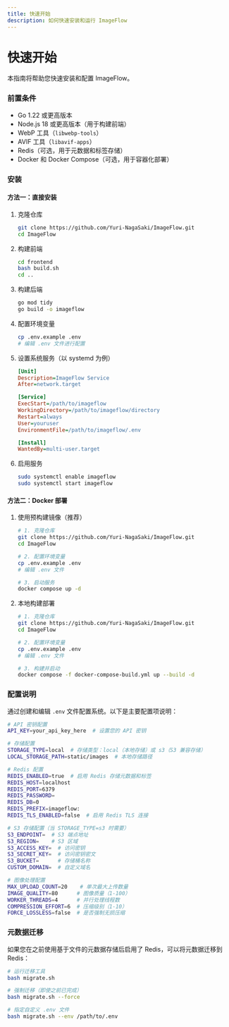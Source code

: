 ```yaml
---
title: 快速开始
description: 如何快速安装和运行 ImageFlow
---
```


# 快速开始

本指南将帮助您快速安装和配置 ImageFlow。

### 前置条件

- Go 1.22 或更高版本
- Node.js 18 或更高版本（用于构建前端）
- WebP 工具（`libwebp-tools`）
- AVIF 工具（`libavif-apps`）
- Redis（可选，用于元数据和标签存储）
- Docker 和 Docker Compose（可选，用于容器化部署）

### 安装

#### 方法一：直接安装

1.  克隆仓库

    ```bash
    git clone https://github.com/Yuri-NagaSaki/ImageFlow.git
    cd ImageFlow
    ```

2.  构建前端

    ```bash
    cd frontend
    bash build.sh
    cd ..
    ```

3.  构建后端

    ```bash
    go mod tidy
    go build -o imageflow
    ```

4.  配置环境变量

    ```bash
    cp .env.example .env
    # 编辑 .env 文件进行配置
    ```

5.  设置系统服务（以 systemd 为例）

    ```ini filename="/etc/systemd/system/imageflow.service"
    [Unit]
    Description=ImageFlow Service
    After=network.target

    [Service]
    ExecStart=/path/to/imageflow
    WorkingDirectory=/path/to/imageflow/directory
    Restart=always
    User=youruser
    EnvironmentFile=/path/to/imageflow/.env

    [Install]
    WantedBy=multi-user.target
    ```

6.  启用服务

    ```bash
    sudo systemctl enable imageflow
    sudo systemctl start imageflow
    ```

#### 方法二：Docker 部署

1.  使用预构建镜像（推荐）

    ```bash
    # 1. 克隆仓库
    git clone https://github.com/Yuri-NagaSaki/ImageFlow.git
    cd ImageFlow

    # 2. 配置环境变量
    cp .env.example .env
    # 编辑 .env 文件

    # 3. 启动服务
    docker compose up -d
    ```

2.  本地构建部署

    ```bash
    # 1. 克隆仓库
    git clone https://github.com/Yuri-NagaSaki/ImageFlow.git
    cd ImageFlow

    # 2. 配置环境变量
    cp .env.example .env
    # 编辑 .env 文件

    # 3. 构建并启动
    docker compose -f docker-compose-build.yml up --build -d
    ```

### 配置说明

通过创建和编辑 `.env` 文件配置系统。以下是主要配置项说明：

```bash filename=".env"
# API 密钥配置
API_KEY=your_api_key_here  # 设置您的 API 密钥

# 存储配置
STORAGE_TYPE=local  # 存储类型：local（本地存储）或 s3（S3 兼容存储）
LOCAL_STORAGE_PATH=static/images  # 本地存储路径

# Redis 配置
REDIS_ENABLED=true  # 启用 Redis 存储元数据和标签
REDIS_HOST=localhost
REDIS_PORT=6379
REDIS_PASSWORD=
REDIS_DB=0
REDIS_PREFIX=imageflow:
REDIS_TLS_ENABLED=false  # 启用 Redis TLS 连接

# S3 存储配置（当 STORAGE_TYPE=s3 时需要）
S3_ENDPOINT=  # S3 端点地址
S3_REGION=    # S3 区域
S3_ACCESS_KEY=  # 访问密钥
S3_SECRET_KEY=  # 访问密钥密文
S3_BUCKET=      # 存储桶名称
CUSTOM_DOMAIN=  # 自定义域名

# 图像处理配置
MAX_UPLOAD_COUNT=20    # 单次最大上传数量
IMAGE_QUALITY=80      # 图像质量（1-100）
WORKER_THREADS=4      # 并行处理线程数
COMPRESSION_EFFORT=6  # 压缩级别（1-10）
FORCE_LOSSLESS=false  # 是否强制无损压缩
```

### 元数据迁移

如果您在之前使用基于文件的元数据存储后启用了 Redis，可以将元数据迁移到 Redis：

```bash
# 运行迁移工具
bash migrate.sh

# 强制迁移（即使之前已完成）
bash migrate.sh --force

# 指定自定义 .env 文件
bash migrate.sh --env /path/to/.env
``` 